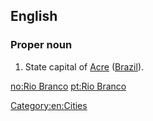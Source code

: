 ==English==
{{wikipedia}}

===Proper noun===
{{en-proper noun|head=[[Rio]] [[Branco]]}}

# State capital of [[Acre]] ([[Brazil]]).

[[Category:en:Cities]]

[[no:Rio Branco]]
[[pt:Rio Branco]]